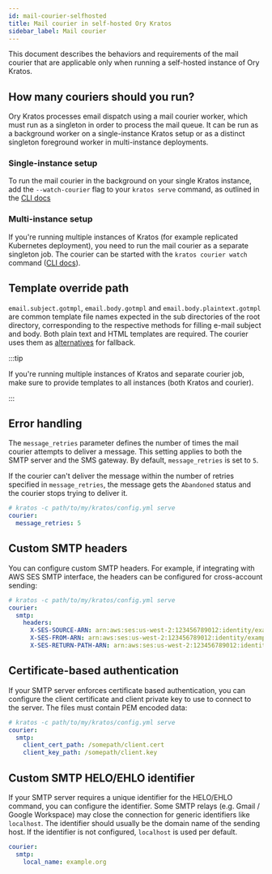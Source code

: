 ```yaml
---
id: mail-courier-selfhosted
title: Mail courier in self-hosted Ory Kratos
sidebar_label: Mail courier
---
```


This document describes the behaviors and requirements of the mail courier that are applicable only when running a self-hosted
instance of Ory Kratos.

## How many couriers should you run?

Ory Kratos processes email dispatch using a mail courier worker, which must run as a singleton in order to process the mail queue.
It can be run as a background worker on a single-instance Kratos setup or as a distinct singleton foreground worker in
multi-instance deployments.

### Single-instance setup

To run the mail courier in the background on your single Kratos instance, add the `--watch-courier` flag to your `kratos serve`
command, as outlined in the [CLI docs](../cli/kratos-serve.md)

### Multi-instance setup

If you're running multiple instances of Kratos (for example replicated Kubernetes deployment), you need to run the mail courier as
a separate singleton job. The courier can be started with the `kratos courier watch` command
([CLI docs](../cli/kratos-courier.md)).

## Template override path

`email.subject.gotmpl`, `email.body.gotmpl` and `email.body.plaintext.gotmpl` are common template file names expected in the sub
directories of the root directory, corresponding to the respective methods for filling e-mail subject and body. Both plain text
and HTML templates are required. The courier uses them as
[alternatives](https://github.com/ory/kratos/blob/871ee0475a27771dd6395aad617f41a22ccc3b9a/courier/courier.go#L205) for fallback.

:::tip

If you're running multiple instances of Kratos and separate courier job, make sure to provide templates to all instances (both
Kratos and courier).

:::

## Error handling

The `message_retries` parameter defines the number of times the mail courier attempts to deliver a message. This setting applies
to both the SMTP server and the SMS gateway. By default, `message_retries` is set to `5`.

If the courier can't deliver the message within the number of retries specified in `message_retries`, the message gets the
`Abandoned` status and the courier stops trying to deliver it.

```yaml title="path/to/my/kratos/config.yml"
# kratos -c path/to/my/kratos/config.yml serve
courier:
  message_retries: 5
```

## Custom SMTP headers

You can configure custom SMTP headers. For example, if integrating with AWS SES SMTP interface, the headers can be configured for
cross-account sending:

```yaml title="path/to/my/kratos/config.yml"
# kratos -c path/to/my/kratos/config.yml serve
courier:
  smtp:
    headers:
      X-SES-SOURCE-ARN: arn:aws:ses:us-west-2:123456789012:identity/example.com
      X-SES-FROM-ARN: arn:aws:ses:us-west-2:123456789012:identity/example.com
      X-SES-RETURN-PATH-ARN: arn:aws:ses:us-west-2:123456789012:identity/example.com
```

## Certificate-based authentication

If your SMTP server enforces certificate based authentication, you can configure the client certificate and client private key to
use to connect to the server. The files must contain PEM encoded data:

```yaml title="path/to/my/kratos/config.yml"
# kratos -c path/to/my/kratos/config.yml serve
courier:
  smtp:
    client_cert_path: /somepath/client.cert
    client_key_path: /somepath/client.key
```

## Custom SMTP HELO/EHLO identifier

If your SMTP server requires a unique identifier for the HELO/EHLO command, you can configure the identifier. Some SMTP relays
(e.g. Gmail / Google Workspace) may close the connection for generic identifiers like `localhost`. The identifier should usually
be the domain name of the sending host. If the identifier is not configured, `localhost` is used per default.

```yaml title="path/to/my/kratos/config.yml"
courier:
  smtp:
    local_name: example.org
```
